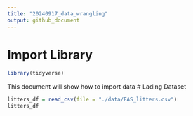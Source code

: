 ```yaml
---
title: "20240917_data_wrangling"
output: github_document
---
```



# Import Library
```r
library(tidyverse)
```

This document will show how to import data
# Lading Dataset
```r
litters_df = read_csv(file = "./data/FAS_litters.csv")
litters_df
```